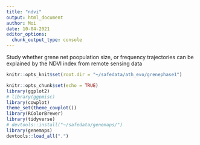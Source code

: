 ```yaml
---
title: "ndvi"
output: html_document
author: Moi
date: 10-04-2021
editor_options: 
  chunk_output_type: console
---
```


Study whether grene net poopulation size, or frequency trajectories can be explained by the NDVI index from remote sensing data

```r
knitr::opts_knit$set(root.dir = "~/safedata/ath_evo/grenephase1")

knitr::opts_chunk$set(echo = TRUE)
library(ggplot2)
# library(ggpmisc)
library(cowplot)
theme_set(theme_cowplot())
library(RColorBrewer)
library(tidyverse)
# devtools::install("~/safedata/genemaps/")
library(genemaps)
devtools::load_all(".") 

```
